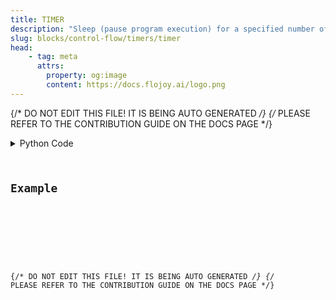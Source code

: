 ```yaml
---
title: TIMER
description: "Sleep (pause program execution) for a specified number of seconds."
slug: blocks/control-flow/timers/timer
head:
    - tag: meta
      attrs:
        property: og:image
        content: https://docs.flojoy.ai/logo.png
---
```


{/* DO NOT EDIT THIS FILE! IT IS BEING AUTO GENERATED */}
{/* PLEASE REFER TO THE CONTRIBUTION GUIDE ON THE DOCS PAGE */}


<DownloadStudioBanner />
<PythonDocsDisplay docstring={block_data["docstring"]} />
<details>
<summary>Python Code</summary>



<Code code={pythonCode} lang="py" wrap theme="dracula" />

[Find this Flojoy Block on GitHub](https://github.com/flojoy-ai/blocks/blob/main/blocks/CONTROL_FLOW/TIMERS/TIMER/TIMER.py)

</details>

## Example


<GetHelpWidget />


<AppDisplay app={app} blockName="TIMER" client:visible />


<Example />

{/* DO NOT EDIT THIS FILE! IT IS BEING AUTO GENERATED */}
{/* PLEASE REFER TO THE CONTRIBUTION GUIDE ON THE DOCS PAGE */}
